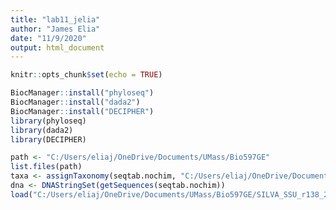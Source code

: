```yaml
---
title: "lab11_jelia"
author: "James Elia"
date: "11/9/2020"
output: html_document
---
```


```r
knitr::opts_chunk$set(echo = TRUE)
```

```r
BiocManager::install("phyloseq")
BiocManager::install("dada2")
BiocManager::install("DECIPHER")
library(phyloseq)
library(dada2)
library(DECIPHER)
```
```r
path <- "C:/Users/eliaj/OneDrive/Documents/UMass/Bio597GE"
list.files(path)
taxa <- assignTaxonomy(seqtab.nochim, "C:/Users/eliaj/OneDrive/Documents/UMass/Bio597GE/silva_nr99_v138_train_set.fa.gz", multithread=TRUE)
dna <- DNAStringSet(getSequences(seqtab.nochim))
load("C:/Users/eliaj/OneDrive/Documents/UMass/Bio597GE/SILVA_SSU_r138_2019.RData")
```

